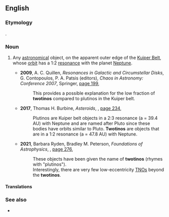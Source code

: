 ==English==
{{wikipedia|Resonant trans-Neptunian object#1:2 resonance ("twotinos", period ~330 years)|Resonant trans-Neptunian object § 1:2 resonance ("twotinos", period ~330 years)}}

===Etymology===
{{blend|en|two|plutino}}.

===Noun===
{{en-noun}}

# {{lb|en|astronomy}} Any [[astronomical]] object, on the apparent outer edge of the [[Kuiper Belt]], whose [[orbit]] has a 1:2 [[resonance]] with the planet [[Neptune]].
#* '''2009''', A. C. Quillen, ''Resonances in Galactic and Circumstellar Disks'', G. Contopoulos, P. A. Patsis (editors), ''Chaos in Astronomy: Conference 2007'', Springer, [https://books.google.com.au/books?id=QfipHB0XK58C&pg=PA199&dq=%22twotino%22%7C%22twotinos%22&hl=en&newbks=1&newbks_redir=0&sa=X&ved=2ahUKEwiIraurzfT2AhUiZN8KHWwlCpwQ6AF6BAhBEAI#v=onepage&q=%22twotino%22%7C%22twotinos%22&f=false page 199],
#*: This provides a possible explanation for the low fraction of '''twotinos''' compared to plutinos in the Kuiper belt. 
#* '''2017''', Thomas H. Burbine, ''Asteroids'', {{w|Cambridge University Press}}, [https://books.google.com.au/books?id=hrSSDQAAQBAJ&pg=PA234&dq=%22twotino%22%7C%22twotinos%22&hl=en&newbks=1&newbks_redir=0&sa=X&ved=2ahUKEwiIraurzfT2AhUiZN8KHWwlCpwQ6AF6BAguEAI#v=onepage&q=%22twotino%22%7C%22twotinos%22&f=false page 234],
#*: Plutinos are Kuiper belt objects in a 2:3 resonance (a = 39.4 AU) with Neptune and are named after Pluto since these bodies have orbits similar to Pluto. '''Twotinos''' are objects that are in a 1:2 resonance (a = 47.8 AU) with Neptune.
#* '''2021''', Barbara Ryden, Bradley M. Peterson, ''Foundations of Astrophysics'', {{w|Cambridge University Press}}, [https://books.google.com.au/books?id=uSr5DwAAQBAJ&pg=PA276&dq=%22twotino%22%7C%22twotinos%22&hl=en&newbks=1&newbks_redir=0&sa=X&ved=2ahUKEwiIraurzfT2AhUiZN8KHWwlCpwQ6AF6BAgREAI#v=onepage&q=%22twotino%22%7C%22twotinos%22&f=false page 276],
#*: These objects have been given the name of '''twotinos''' (rhymes with "plutinos").
#*: Interestingly, there are very few low-eccentricity [[TNO]]s beyond the '''twotinos'''.

====Translations====
{{trans-top|trans-Neptunian object whose orbit is in 1:2 resonance with Neptune}}
{{trans-mid}}
{{trans-bottom}}

===See also===
* {{l|en|Kuiper cliff}}